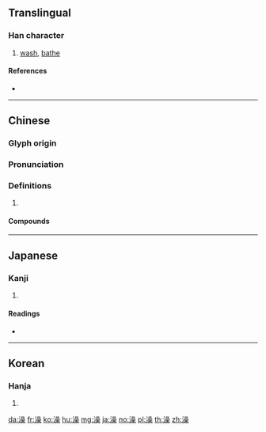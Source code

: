 ==Translingual==

===Han character===
{{Han char|rn=85|rad=水|as=13|sn=16|four=36194|canj=ERRD}}

# [[wash]], [[bathe]]

====References====
* {{Han ref|kx=0652.400|dkj=18379|dj=1062.290|hdz=31756.050|uh=6FA1|ud=28577|bh=BEFE|bd=48894}}

----

==Chinese==
{{zh-forms}}

===Glyph origin===
{{Han etym}}

===Pronunciation===
{{zh-pron
|m=zǎo
|c=zou2,cou3
|mc=y
|oc=y
|cat=
}}

===Definitions===
{{zh-hanzi}}

# {{rfdef|zh}}

====Compounds====
{{zh-der|冷水澡|搓澡|擦澡|洗澡|澡堂|澡盆|澡盤|澡豆|澡身浴德|澡雪}}

----

==Japanese==

===Kanji===
{{ja-kanji|grade=|rs=水13}}

# {{defn|lang=ja|sort=水13}}

====Readings====
* {{ja-readings|on=[[そう]] (sō)|kun=[[あらう]] (arau)}}

----

==Korean==

===Hanja===
{{ko-hanja|hangeul=조|eumhun=|rv=jo|mr=cho|y=co}}

# {{defn|lang=ko|sort=水13}}

[[da:澡]]
[[fr:澡]]
[[ko:澡]]
[[hu:澡]]
[[mg:澡]]
[[ja:澡]]
[[no:澡]]
[[pl:澡]]
[[th:澡]]
[[zh:澡]]